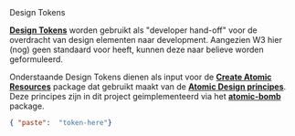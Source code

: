 
<Meta title='Design Tokens' />
<img src={logo} style={{ height: 50 }} alt='' />
<div className='subheading'>Design Tokens</div>

[**Design Tokens**](https://doc.wikimedia.org/codex/latest/design-tokens/overview.html) worden gebruikt als "developer hand-off" voor de overdracht van
design elementen naar development. Aangezien W3 hier (nog) geen standaard voor heeft, kunnen
deze naar believe worden geformuleerd.

Onderstaande Design Tokens dienen als input voor de [**Create Atomic Resources**](https://www.npmjs.com/package/create-atomic-resources) package
dat gebruikt maakt van de [**Atomic Design principes**](https://atomicdesign.bradfrost.com).
Deze principes zijn in dit project geimplementeerd via het [**atomic-bomb**](https://www.npmjs.com/package/atomic-bomb) package.

```json
{ "paste":  "token-here"}
```
